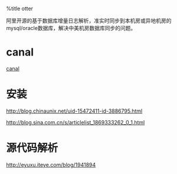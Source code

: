%title otter

阿里开源的基于数据库增量日志解析，准实时同步到本机房或异地机房的mysql/oracle数据库，解决中美机房数据库同步的问题。

= canal =
[[canal|canal]]

= 安装 =
http://blog.chinaunix.net/uid-15472411-id-3886795.html

http://blog.sina.com.cn/s/articlelist_1869333262_0_1.html

= 源代码解析 =
http://eyuxu.iteye.com/blog/1941894
